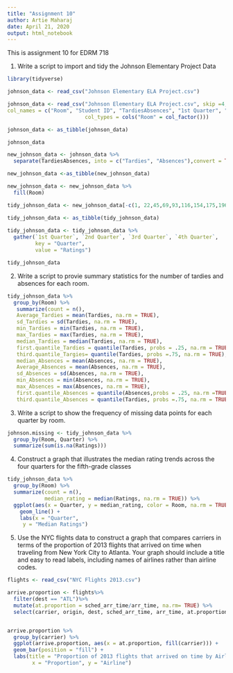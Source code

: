---
title: "Assignment 10"
author: Artie Maharaj
date: April 21, 2020
output: html_notebook
---
This is assignment 10 for EDRM 718

1. Write a script to import and tidy the Johnson Elementary Project Data
```{r}
library(tidyverse)

johnson_data <- read_csv("Johnson Elementary ELA Project.csv") 

johnson_data <- read_csv("Johnson Elementary ELA Project.csv", skip =4,         
col_names = c("Room", "Student ID", "TardiesAbsences", "1st Quarter", "2nd Quarter", "3rd Quarter", "4th Quarter"), 
                         col_types = cols("Room" = col_factor()))

johnson_data <- as_tibble(johnson_data)

johnson_data

new_johnson_data <- johnson_data %>%
  separate(TardiesAbsences, into = c("Tardies", "Absences"),convert = TRUE)

new_johnson_data <-as_tibble(new_johnson_data)

new_johnson_data <- new_johnson_data %>%
  fill(Room)

tidy_johnson_data <- new_johnson_data[-c(1, 22,45,69,93,116,154,175,196),]

tidy_johnson_data <- as_tibble(tidy_johnson_data)
  
tidy_johnson_data <- tidy_johnson_data %>%
  gather(`1st Quarter`, `2nd Quarter`, `3rd Quarter`, `4th Quarter`,    
         key = "Quarter",
         value = "Ratings")

tidy_johnson_data
```

2. Write a script to provie summary statistics for the number of tardies and absences for each room. 
```{r}
tidy_johnson_data %>%
  group_by(Room) %>%
   summarize(count = n(),
   Average_Tardies = mean(Tardies, na.rm = TRUE),
   sd_Tardies = sd(Tardies, na.rm = TRUE),
   min_Tardies = min(Tardies, na.rm = TRUE),
   max_Tardies = max(Tardies, na.rm = TRUE),
   median_Tardies = median(Tardies, na.rm = TRUE),
   first.quantile_Tardies = quantile(Tardies, probs = .25, na.rm = TRUE),
   third.quantile_Targies= quantile(Tardies, probs =.75, na.rm = TRUE),
   median_Absences = mean(Absences, na.rm = TRUE),
   Average_Absences = mean(Absences, na.rm = TRUE),
   sd_Absences = sd(Absences, na.rm = TRUE),
   min_Absences = min(Absences, na.rm = TRUE),
   max_Absences = max(Absences, na.rm = TRUE),
   first.quantile_Absences = quantile(Absences,probs = .25, na.rm =TRUE),
   third.quantile_Absences = quantile(Tardies, probs =.75, na.rm = TRUE))
```

3. Write a script to show the frequency of missing data points for each quarter by room.

```{r}
johnson.missing <- tidy_johnson_data %>%
  group_by(Room, Quarter) %>%
  summarize(sum(is.na(Ratings)))

```

4. Construct a graph that illustrates the median rating trends across the four quarters for the fifth-grade classes
```{r}

tidy_johnson_data %>%
  group_by(Room) %>%
  summarize(count = n(),
            median_rating = median(Ratings, na.rm = TRUE)) %>%
  ggplot(aes(x = Quarter, y = median_rating, color = Room, na.rm = TRUE)) +
    geom_line() +
    labs(x = "Quarter",
     y = "Median Ratings")

```


5. Use the NYC flights data to construct a graph that compares carriers in terms of the proportion of 2013 flights that arrived on time when traveling from New York City to Atlanta. Your graph should include a title and easy to read labels, including names of airlines rather than airline codes. 

```{r}

flights <- read_csv("NYC Flights 2013.csv")

arrive.proportion <- flights%>%
  filter(dest == "ATL")%>%
  mutate(at.proportion = sched_arr_time/arr_time, na.rm= TRUE) %>%
  select(carrier, origin, dest, sched_arr_time, arr_time, at.proportion) 


arrive.proportion %>%
  group_by(carrier) %>%
  ggplot(arrive.proportion, aes(x = at.proportion, fill(carrier))) +
  geom_bar(position = "fill") +
  labs(title = "Proportion of 2013 flights that arrived on time by Airline        from NYC to ATL",
        x = "Proportion", y = "Airline")


```

